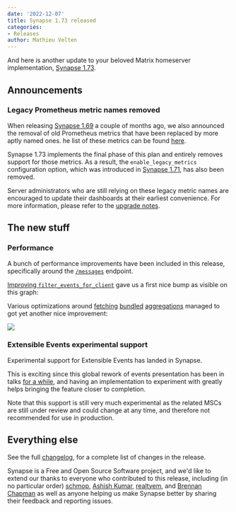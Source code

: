 ```yaml
---
date: '2022-12-07'
title: Synapse 1.73 released
categories:
- Releases
author: Mathieu Velten
---
```


And here is another update to your beloved Matrix homeserver implementation, [Synapse
1.73](https://github.com/matrix-org/synapse/releases/tag/v1.73.0).

## Announcements

### Legacy Prometheus metric names removed

When releasing [Synapse 1.69](https://matrix.org/blog/2022/10/17/synapse-1-69-released#upcoming-removal-of-deprecated-prometheus-metric-names)
a couple of months ago, we also announced the removal of old Prometheus metrics that have been replaced by more aptly named ones. 
he list of these metrics can be found [here](https://matrix-org.github.io/synapse/v1.73/metrics-howto.html#renaming-of-metrics--deprecation-of-old-names-in-12).

Synapse 1.73 implements the final phase of this plan and entirely removes support for those metrics. As a result,
the `enable_legacy_metrics` configuration option, which was introduced in
[Synapse 1.71](https://matrix.org/blog/2022/11/22/synapse-1-72-released#announcements), has also been removed.

Server administrators who are still relying on these legacy metric names are encouraged to update their dashboards at their earliest convenience.
For more information, please refer to the [upgrade notes](https://matrix-org.github.io/synapse/v1.73/upgrade#legacy-prometheus-metric-names-have-now-been-removed).

## The new stuff

### Performance

A bunch of performance improvements have been included in this release, specifically around
the [`/messages`](https://spec.matrix.org/v1.5/client-server-api/#get_matrixclientv3roomsroomidmessages) endpoint.

[Improving `filter_events_for_client`](https://github.com/matrix-org/synapse/pull/14527) gave us a first nice bump as visible on this graph:

Various optimizations around [fetching](https://github.com/matrix-org/synapse/pull/14491) [bundled](https://github.com/matrix-org/synapse/pull/14508)
[aggregations](https://github.com/matrix-org/synapse/pull/14510) managed to got yet another nice improvement:

![](/blog/img/2022-12-07-bundled-aggregations-improvement.png)


### Extensible Events experimental support

Experimental support for Extensible Events has landed in Synapse.

This is exciting since this global rework of events presentation has been in talks
[for a while](https://github.com/matrix-org/matrix-spec-proposals/pull/1767), and
having an implementation to experiment with greatly helps bringing the feature
closer to completion.

Note that this support is still very much experimental as the related MSCs are still
under review and could change at any time, and therefore not recommended for use
in production.

## Everything else

See the full [changelog](https://github.com/matrix-org/synapse/releases/tag/v1.73.0), for a
complete list of changes in the release.

Synapse is a Free and Open Source Software project, and we'd like to extend our
thanks to everyone who contributed to this release, including (in no particular
order) [schmop](https://github.com/schmop), [Ashish Kumar](https://github.com/ashfame),
[realtyem](https://github.com/realtyem), and [Brennan Chapman](https://github.com/chapb)
as well as anyone helping us make Synapse better by sharing their feedback and reporting issues.

